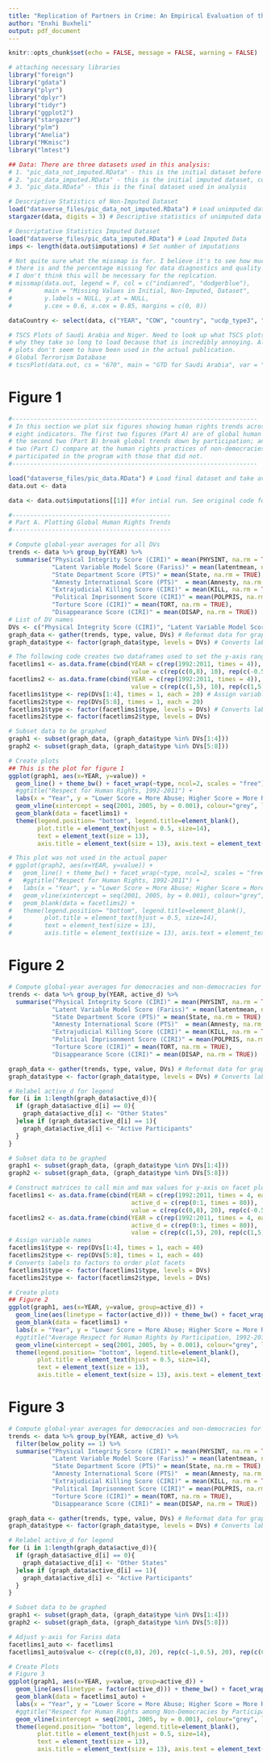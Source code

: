 ```yaml
---
title: "Replication of Partners in Crime: An Empirical Evaluation of the CIA Rendition, Detention, and Interrogation Program"
author: "Enxhi Buxheli"
output: pdf_document
---
```


```r
knitr::opts_chunk$set(echo = FALSE, message = FALSE, warning = FALSE)

# attaching necessary libraries
library("foreign")
library("gdata")
library("plyr")
library("dplyr")
library("tidyr")
library("ggplot2")
library("stargazer")
library("plm")
library("Amelia")
library("MKmisc")
library("lmtest")
```

```r
## Data: There are three datasets used in this analysis: 
# 1. "pic_data_not_imputed.RData" - this is the initial dataset before imputation
# 2. "pic_data_imputed.RData" - this is the initial imputed dataset, contraining observations from 1991-2011 
# 3. "pic_data.RData" - this is the final dataset used in analysis

# Descriptive Statistics of Non-Imputed Dataset
load("dataverse_files/pic_data_not_imputed.RData") # Load unimputed data
stargazer(data, digits = 3) # Descriptive statistics of unimputed data

# Descriptative Statistics Imputed Dataset
load("dataverse_files/pic_data_imputed.RData") # Load Imputed Data
imps <- length(data.out$imputations) # Set number of imputations

# Not quite sure what the missmap is for. I believe it's to see how much data
# there is and the percentage missing for data diagnostics and quality checks. 
# I don't think this will be necessary for the replcation.
# missmap(data.out, legend = F, col = c("indianred", "dodgerblue"),  
#         main = "Missing Values in Initial, Non-Imputed, Dataset",
#         y.labels = NULL, y.at = NULL, 
#         y.cex = 0.6, x.cex = 0.85, margins = c(0, 0))
```

```r
dataCountry <- select(data, c("YEAR", "COW", "country", "ucdp_type3", "gtd", "log_USmilaid"))

# TSCS Plots of Saudi Arabia and Niger. Need to look up what TSCS plots are and
# why they take so long to load because that is incredibly annoying. Also, these
# plots don't seem to have been used in the actual publication.
# Global Terrorism Database
# tscsPlot(data.out, cs = "670", main = "GTD for Saudi Arabia", var = "gtd", ylim = c(-150, 150))
```

# Figure 1
```r
#--------------------------------------------------------------------
# In this section we plot six figures showing human rights trends across 
# eight indicators. The first two figures (Part A) are of global human rights trends; 
# the second two (Part B) break global trends down by participation; and the final 
# two (Part C) compare at the human rights practices of non-democracies that 
# participated in the program with those that did not. 
#--------------------------------------------------------------------

load("dataverse_files/pic_data.RData") # Load final dataset and take average of imputed datasets for plotting (same as above)
data.out <- data

data <- data.out$imputations[[1]] #for intial run. See original code for actual mean calculations.

#--------------------------------------------
# Part A. Plotting Global Human Rights Trends 
#--------------------------------------------

# Compute global-year averages for all DVs
trends <- data %>% group_by(YEAR) %>% 
  summarise("Physical Integrity Score (CIRI)" = mean(PHYSINT, na.rm = TRUE),
            "Latent Variable Model Score (Fariss)" = mean(latentmean, na.rm = TRUE),
            "State Department Score (PTS)" = mean(State, na.rm = TRUE), 
            "Amnesty International Score (PTS)"  = mean(Amnesty, na.rm = TRUE),
            "Extrajudicial Killing Score (CIRI)" = mean(KILL, na.rm = TRUE),
            "Political Imprisonment Score (CIRI)" = mean(POLPRIS, na.rm = TRUE),
            "Torture Score (CIRI)" = mean(TORT, na.rm = TRUE), 
            "Disappearance Score (CIRI)" = mean(DISAP, na.rm = TRUE))
# List of DV names
DVs <- c("Physical Integrity Score (CIRI)", "Latent Variable Model Score (Fariss)", "Disappearance Score (CIRI)", "Political Imprisonment Score (CIRI)", "Amnesty International Score (PTS)", "State Department Score (PTS)", "Extrajudicial Killing Score (CIRI)", "Torture Score (CIRI)")
graph_data <- gather(trends, type, value, DVs) # Reformat data for graphs 
graph_data$type <- factor(graph_data$type, levels = DVs) # Converts labels to factors to order plot facets 

# The following code creates two dataframes used to set the y-axis range on the facet plots 
facetlims1 <- as.data.frame(cbind(YEAR = c(rep(1992:2011, times = 4)), 
                                  value = c(rep(c(0,8), 10), rep(c(-0.5,1), 10), rep(c(0,2), 10), rep(c(0,2), 10))))
facetlims2 <- as.data.frame(cbind(YEAR = c(rep(1992:2011, times = 4)),
                                  value = c(rep(c(1,5), 10), rep(c(1,5), 10), rep(c(0,2), 10), rep(c(0,2), 10))))
facetlims1$type <- rep(DVs[1:4], times = 1, each = 20) # Assign variable names
facetlims2$type <- rep(DVs[5:8], times = 1, each = 20)
facetlims1$type <- factor(facetlims1$type, levels = DVs) # Converts labels to factors to order plot facets 
facetlims2$type <- factor(facetlims2$type, levels = DVs)

# Subset data to be graphed
graph1 <- subset(graph_data, (graph_data$type %in% DVs[1:4]))
graph2 <- subset(graph_data, (graph_data$type %in% DVs[5:8]))

# Create plots
## This is the plot for figure 1
ggplot(graph1, aes(x=YEAR, y=value)) +
  geom_line() + theme_bw() + facet_wrap(~type, ncol=2, scales = "free") +
  #ggtitle("Respect for Human Rights, 1992-2011") +
  labs(x = "Year", y = "Lower Score = More Abuse; Higher Score = More Respect") +
  geom_vline(xintercept = seq(2001, 2005, by = 0.001), colour="grey", linetype = "solid", alpha = 0.01) +
  geom_blank(data = facetlims1) +
  theme(legend.position= "bottom", legend.title=element_blank(), 
        plot.title = element_text(hjust = 0.5, size=14), 
        text = element_text(size = 13),
        axis.title = element_text(size = 13), axis.text = element_text(size = 10))

# This plot was not used in the actual paper
# ggplot(graph2, aes(x=YEAR, y=value)) +
#   geom_line() + theme_bw() + facet_wrap(~type, ncol=2, scales = "free") +
#   #ggtitle("Respect for Human Rights, 1992-2011") +
#   labs(x = "Year", y = "Lower Score = More Abuse; Higher Score = More Respect") +
#   geom_vline(xintercept = seq(2001, 2005, by = 0.001), colour="grey", linetype = "solid", alpha = 0.01) +
#   geom_blank(data = facetlims2) +
#   theme(legend.position= "bottom", legend.title=element_blank(), 
#         plot.title = element_text(hjust = 0.5, size=14), 
#         text = element_text(size = 13),
#         axis.title = element_text(size = 13), axis.text = element_text(size = 10))
```

# Figure 2
```r
# Compute global-year averages for democracies and non-democracies for all DVs
trends <- data %>% group_by(YEAR, active_d) %>% 
  summarise("Physical Integrity Score (CIRI)" = mean(PHYSINT, na.rm = TRUE),
            "Latent Variable Model Score (Fariss)" = mean(latentmean, na.rm = TRUE),
            "State Department Score (PTS)" = mean(State, na.rm = TRUE), 
            "Amnesty International Score (PTS)"  = mean(Amnesty, na.rm = TRUE),
            "Extrajudicial Killing Score (CIRI)" = mean(KILL, na.rm = TRUE),
            "Political Imprisonment Score (CIRI)" = mean(POLPRIS, na.rm = TRUE),
            "Torture Score (CIRI)" = mean(TORT, na.rm = TRUE), 
            "Disappearance Score (CIRI)" = mean(DISAP, na.rm = TRUE))

graph_data <- gather(trends, type, value, DVs) # Reformat data for graphs 
graph_data$type <- factor(graph_data$type, levels = DVs) # Converts labels to factors to order plot facets 

# Relabel active_d for legend
for (i in 1:length(graph_data$active_d)){    
  if (graph_data$active_d[i] == 0){ 
    graph_data$active_d[i] <- "Other States" 
  }else if (graph_data$active_d[i] == 1){
    graph_data$active_d[i] <- "Active Participants"
  }
}

# Subset data to be graphed
graph1 <- subset(graph_data, (graph_data$type %in% DVs[1:4]))
graph2 <- subset(graph_data, (graph_data$type %in% DVs[5:8]))

# Construct matrices to call min and max values for y-axis on facet plots 
facetlims1 <- as.data.frame(cbind(YEAR = c(rep(1992:2011, times = 4, each = 2)), 
                                  active_d = c(rep(0:1, times = 80)),
                                  value = c(rep(c(0,8), 20), rep(c(-0.5,1), 20), rep(c(0,2), 20), rep(c(0,2), 20))))
facetlims2 <- as.data.frame(cbind(YEAR = c(rep(1992:2011, times = 4, each = 2)),
                                  active_d = c(rep(0:1, times = 80)),
                                  value = c(rep(c(1,5), 20), rep(c(1,5), 20), rep(c(0,2), 20), rep(c(0,2), 20))))
# Assign variable names
facetlims1$type <- rep(DVs[1:4], times = 1, each = 40)
facetlims2$type <- rep(DVs[5:8], times = 1, each = 40)
# Converts labels to factors to order plot facets 
facetlims1$type <- factor(facetlims1$type, levels = DVs) 
facetlims2$type <- factor(facetlims2$type, levels = DVs)

# Create plots
## Figure 2
ggplot(graph1, aes(x=YEAR, y=value, group=active_d)) +   
  geom_line(aes(linetype = factor(active_d))) + theme_bw() + facet_wrap(~type, ncol=2, scales = "free") +
  geom_blank(data = facetlims1) + 
  labs(x = "Year", y = "Lower Score = More Abuse; Higher Score = More Respect") +
  #ggtitle("Average Respect for Human Rights by Participation, 1992-2011") +
  geom_vline(xintercept = seq(2001, 2005, by = 0.001), colour="grey", linetype = "solid", alpha = 0.01) +
  theme(legend.position= "bottom", legend.title=element_blank(), 
        plot.title = element_text(hjust = 0.5, size=14), 
        text = element_text(size = 13),
        axis.title = element_text(size = 13), axis.text = element_text(size = 10))
```

# Figure 3
```r
# Compute global-year averages for democracies and non-democracies for all DVs
trends <- data %>% group_by(YEAR, active_d) %>% 
  filter(below_polity == 1) %>% 
  summarise("Physical Integrity Score (CIRI)" = mean(PHYSINT, na.rm = TRUE),
            "Latent Variable Model Score (Fariss)" = mean(latentmean, na.rm = TRUE),
            "State Department Score (PTS)" = mean(State, na.rm = TRUE), 
            "Amnesty International Score (PTS)"  = mean(Amnesty, na.rm = TRUE),
            "Extrajudicial Killing Score (CIRI)" = mean(KILL, na.rm = TRUE),
            "Political Imprisonment Score (CIRI)" = mean(POLPRIS, na.rm = TRUE),
            "Torture Score (CIRI)" = mean(TORT, na.rm = TRUE), 
            "Disappearance Score (CIRI)" = mean(DISAP, na.rm = TRUE))

graph_data <- gather(trends, type, value, DVs) # Reformat data for graphs 
graph_data$type <- factor(graph_data$type, levels = DVs) # Converts labels to factors to order plot facets 

# Relabel active_d for legend
for (i in 1:length(graph_data$active_d)){    
  if (graph_data$active_d[i] == 0){ 
    graph_data$active_d[i] <- "Other States" 
  }else if (graph_data$active_d[i] == 1){
    graph_data$active_d[i] <- "Active Participants"
  }
}

# Subset data to be graphed
graph1 <- subset(graph_data, (graph_data$type %in% DVs[1:4]))
graph2 <- subset(graph_data, (graph_data$type %in% DVs[5:8]))

# Adjust y-axis for Fariss data 
facetlims1_auto <- facetlims1
facetlims1_auto$value <- c(rep(c(0,8), 20), rep(c(-1,0.5), 20), rep(c(0,2), 20), rep(c(0,2), 20))

# Create Plots
# Figure 3
ggplot(graph1, aes(x=YEAR, y=value, group=active_d)) +   
  geom_line(aes(linetype = factor(active_d))) + theme_bw() + facet_wrap(~type, ncol=2, scales = "free") +
  geom_blank(data = facetlims1_auto) + 
  labs(x = "Year", y = "Lower Score = More Abuse; Higher Score = More Respect") +
  #ggtitle("Respect for Human Rights among Non-Democracies by Participation, 1992-2011") +
  geom_vline(xintercept = seq(2001, 2005, by = 0.001), colour="grey", linetype = "solid", alpha = 0.01) +
  theme(legend.position= "bottom", legend.title=element_blank(), 
        plot.title = element_text(hjust = 0.5, size=14), 
        text = element_text(size = 13),
        axis.title = element_text(size = 13), axis.text = element_text(size = 10)) 
```




